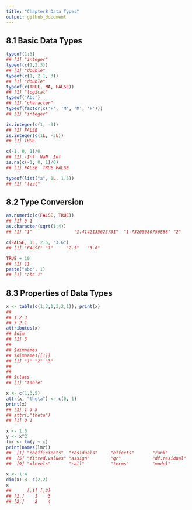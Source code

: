 ```yaml
---
title: "Chapter8 Data Types"
output: github_document
---
```


## 8.1 Basic Data Types

```r
typeof(1:3)
## [1] "integer"
typeof(c(1,2,3))
## [1] "double"
typeof(c(1, 2.1, 3))
## [1] "double"
typeof(c(TRUE, NA, FALSE))
## [1] "logical"
typeof('Abc')
## [1] "character"
typeof(factor(c('F', 'M', 'M', 'F')))
## [1] "integer"
```

```r
is.integer(c(1, -3))
## [1] FALSE
is.integer(c(1L, -3L))
## [1] TRUE
```

```r
c(-1, 0, 1)/0
## [1] -Inf  NaN  Inf
is.na(c(-1, 0, 1)/0)
## [1] FALSE  TRUE FALSE
```

```r
typeof(list("a", 1L, 1.5))
## [1] "list"
```

## 8.2 Type Conversion

```r
as.numeric(c(FALSE, TRUE))
## [1] 0 1
as.character(sqrt(1:4))
## [1] "1"                "1.4142135623731"  "1.73205080756888" "2"
```

```r
c(FALSE, 1L, 2.5, "3.6")
## [1] "FALSE" "1"     "2.5"   "3.6"
```

```r
TRUE + 10
## [1] 11
paste("abc", 1)
## [1] "abc 1"
```

## 8.3 Properties of Data Types

```r
x <- table(c(1,2,1,3,2,1)); print(x)
## 
## 1 2 3 
## 3 2 1
attributes(x)
## $dim
## [1] 3
## 
## $dimnames
## $dimnames[[1]]
## [1] "1" "2" "3"
## 
## 
## $class
## [1] "table"
```

```r
x <- c(1,3,5)
attr(x, "theta") <- c(0, 1)
print(x)
## [1] 1 3 5
## attr(,"theta")
## [1] 0 1
```

```r
x <- 1:5
y <- x^2
lmr <- lm(y ~ x)
print(names(lmr))
##  [1] "coefficients"  "residuals"     "effects"       "rank"         
##  [5] "fitted.values" "assign"        "qr"            "df.residual"  
##  [9] "xlevels"       "call"          "terms"         "model"
```

```r
x <- 1:4
dim(x) <- c(2,2)
x
##      [,1] [,2]
## [1,]    1    3
## [2,]    2    4
```
